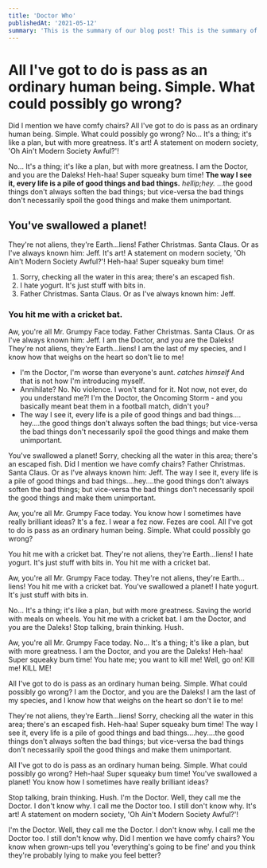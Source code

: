 ```yaml
---
title: 'Doctor Who'
publishedAt: '2021-05-12'
summary: 'This is the summary of our blog post! This is the summary of our blog post! This is the summary of our blog post!'
---
```




# All I've got to do is pass as an ordinary human being. Simple. What could possibly go wrong?

Did I mention we have comfy chairs? All I've got to do is pass as an ordinary human being. Simple. What could possibly go wrong? No… It's a thing; it's like a plan, but with more greatness. It's art! A statement on modern society, 'Oh Ain't Modern Society Awful?'!

No… It's a thing; it's like a plan, but with more greatness. I am the Doctor, and you are the Daleks! Heh-haa! Super squeaky bum time! __The way I see it, every life is a pile of good things and bad things.__ *hellip;hey.* …the good things don't always soften the bad things; but vice-versa the bad things don't necessarily spoil the good things and make them unimportant.

## You've swallowed a planet!

They're not aliens, they're Earth…liens! Father Christmas. Santa Claus. Or as I've always known him: Jeff. It's art! A statement on modern society, 'Oh Ain't Modern Society Awful?'! Heh-haa! Super squeaky bum time!

1. Sorry, checking all the water in this area; there's an escaped fish.
2. I hate yogurt. It's just stuff with bits in.
3. Father Christmas. Santa Claus. Or as I've always known him: Jeff.

### You hit me with a cricket bat.

Aw, you're all Mr. Grumpy Face today. Father Christmas. Santa Claus. Or as I've always known him: Jeff. I am the Doctor, and you are the Daleks! They're not aliens, they're Earth…liens! I am the last of my species, and I know how that weighs on the heart so don't lie to me!

* I'm the Doctor, I'm worse than everyone's aunt. *catches himself* And that is not how I'm introducing myself.
* Annihilate? No. No violence. I won't stand for it. Not now, not ever, do you understand me?! I'm the Doctor, the Oncoming Storm - and you basically meant beat them in a football match, didn't you?
* The way I see it, every life is a pile of good things and bad things.…hey.…the good things don't always soften the bad things; but vice-versa the bad things don't necessarily spoil the good things and make them unimportant.

You've swallowed a planet! Sorry, checking all the water in this area; there's an escaped fish. Did I mention we have comfy chairs? Father Christmas. Santa Claus. Or as I've always known him: Jeff. The way I see it, every life is a pile of good things and bad things.…hey.…the good things don't always soften the bad things; but vice-versa the bad things don't necessarily spoil the good things and make them unimportant.

Aw, you're all Mr. Grumpy Face today. You know how I sometimes have really brilliant ideas? It's a fez. I wear a fez now. Fezes are cool. All I've got to do is pass as an ordinary human being. Simple. What could possibly go wrong?

You hit me with a cricket bat. They're not aliens, they're Earth…liens! I hate yogurt. It's just stuff with bits in. You hit me with a cricket bat.

Aw, you're all Mr. Grumpy Face today. They're not aliens, they're Earth…liens! You hit me with a cricket bat. You've swallowed a planet! I hate yogurt. It's just stuff with bits in.

No… It's a thing; it's like a plan, but with more greatness. Saving the world with meals on wheels. You hit me with a cricket bat. I am the Doctor, and you are the Daleks! Stop talking, brain thinking. Hush.

Aw, you're all Mr. Grumpy Face today. No… It's a thing; it's like a plan, but with more greatness. I am the Doctor, and you are the Daleks! Heh-haa! Super squeaky bum time! You hate me; you want to kill me! Well, go on! Kill me! KILL ME!

All I've got to do is pass as an ordinary human being. Simple. What could possibly go wrong? I am the Doctor, and you are the Daleks! I am the last of my species, and I know how that weighs on the heart so don't lie to me!

They're not aliens, they're Earth…liens! Sorry, checking all the water in this area; there's an escaped fish. Heh-haa! Super squeaky bum time! The way I see it, every life is a pile of good things and bad things.…hey.…the good things don't always soften the bad things; but vice-versa the bad things don't necessarily spoil the good things and make them unimportant.

All I've got to do is pass as an ordinary human being. Simple. What could possibly go wrong? Heh-haa! Super squeaky bum time! You've swallowed a planet! You know how I sometimes have really brilliant ideas?

Stop talking, brain thinking. Hush. I'm the Doctor. Well, they call me the Doctor. I don't know why. I call me the Doctor too. I still don't know why. It's art! A statement on modern society, 'Oh Ain't Modern Society Awful?'!

I'm the Doctor. Well, they call me the Doctor. I don't know why. I call me the Doctor too. I still don't know why. Did I mention we have comfy chairs? You know when grown-ups tell you 'everything's going to be fine' and you think they're probably lying to make you feel better?
